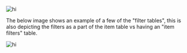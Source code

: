 




![hi](../../assets/RaffleDb.png)

The below image shows an example of a few of the "filter tables", this is also depicting the filters as a part of the item table vs having an "item filters" table.

![hi](../../assets/MoreDBExamples.png)